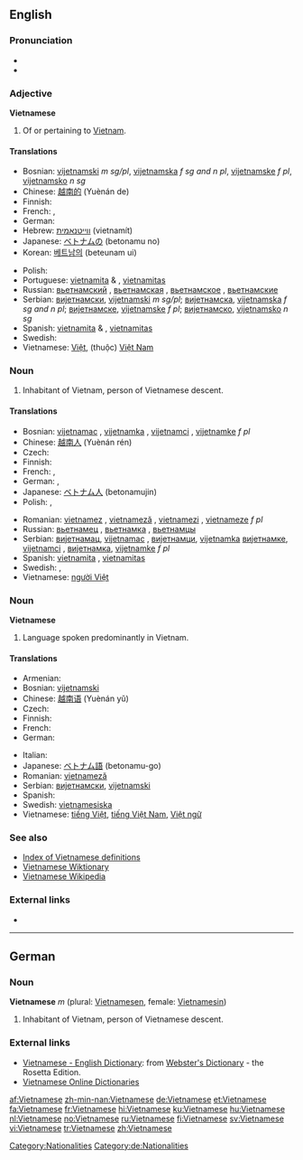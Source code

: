 {{interwiktionary|code=vi}}
==English==
{{wikipedia}}

===Pronunciation===
* {{audio|en-us-Vietnamese.ogg|Audio (US)}}
* {{rhymes|iːz}}

===Adjective===
'''Vietnamese'''

# Of or pertaining to [[Vietnam]].

====Translations====
{{trans-top|of or pertaining to Vietnam}}
* Bosnian: [[vijetnamski]] ''m sg/pl'', [[vijetnamska]] ''f sg and n pl'', [[vijetnamske]] ''f pl'', [[vijetnamsko]] ''n sg''
* Chinese: [[越南的]] (Yuènán de)
* Finnish: {{t+|fi|vietnamilainen}}
* French: {{t+|fr|vietnamien|m}}, {{t+|fr|vietnamienne|f}}
* German: {{t+|de|vietnamesisch}}
* Hebrew: [[ווייטנאמית]] (vietnamít)
* Japanese: [[ベトナム]]の (betonamu no)
* Korean: [[베트남]]의 (beteunam ui)
{{trans-mid}}
* Polish: {{t+|pl|wietnamski}}
* Portuguese: [[vietnamita]] {{m}} & {{f}}, [[vietnamitas]] {{p}}
* Russian: [[вьетнамский]] {{m}}, [[вьетнамская]] {{f}}, [[вьетнамское]] {{n}}, [[вьетнамские]] {{p}}
* Serbian: [[вијетнамски]], [[vijetnamski]] ''m sg/pl''; [[вијетнамска]], [[vijetnamska]] ''f sg and n pl''; [[вијетнамске]], [[vijetnamske]] ''f pl''; [[вијетнамско]], [[vijetnamsko]] ''n sg''
* Spanish: [[vietnamita]] {{m}} & {{f}}, [[vietnamitas]] {{p}}
* Swedish: {{t+|sv|vietnamesisk}}
* Vietnamese: [[Việt]], (thuộc) [[Việt Nam]]
{{trans-bottom}}

===Noun===
{{en-noun|Vietnamese}}

# Inhabitant of Vietnam, person of Vietnamese descent.

====Translations====
{{trans-top|Vietnamese person}}
* Bosnian: [[vijetnamac]] {{m}}, [[vijetnamka]] {{f}}, [[vijetnamci]] {{p}}, [[vijetnamke]] ''f pl''
* Chinese: [[越南人]] (Yuènán rén)
* Czech: {{t-|cs|Vietnamec|m}}
* Finnish: {{t+|fi|vietnamilainen}}
* French: {{t+|fr|Vietnamien|m}}, {{t+|fr|Vietnamienne|f}}
* German: {{t+|de|Vietnamese|m}}, {{t+|de|Vietnamesin|f}}
* Japanese: [[ベトナム人]] (betonamujin)
* Polish: {{t+|pl|Wietnamczyk|m}}, {{t+|pl|Wietnamka|f}}
{{trans-mid}}
* Romanian: [[vietnamez]] {{m}}, [[vietnameză]] {{f}}, [[vietnamezi]] {{p}}, [[vietnameze]] ''f pl''
* Russian: [[вьетнамец]] {{m}}, [[вьетнамка]] {{f}}, [[вьетнамцы]] {{p}}
* Serbian: [[вијетнамац]], [[vijetnamac]] {{m}}, [[вијетнамци]], [[vijetnamka]] {{f}} [[вијетнамке]], [[vijetnamci]] {{p}}, [[вијетнамка]], [[vijetnamke]] ''f pl''
* Spanish: [[vietnamita]] {{m|f}}, [[vietnamitas]] {{p}}
* Swedish: {{t+|sv|vietnames|m}}, {{t+|sv|vietnamesiska|f}}
* Vietnamese: [[người Việt]]
{{trans-bottom}}

===Noun===
'''Vietnamese'''

# Language spoken predominantly in Vietnam.

====Translations====
{{trans-top|language}}
* Armenian: {{t-|hy|վիետնամերեն|tr=vietnameren|sc=Armn|xs=Armenian}}
* Bosnian: [[vijetnamski]] {{m}}
* Chinese: [[越南语]] (Yuènán yǔ)
* Czech: {{t-|cs|vietnamština|f}}
* Finnish: {{t+|fi|vietnam}}
* French: {{t+|fr|vietnamien|m}}
* German: {{t+|de|Vietnamesisch|n}}
{{trans-mid}}
* Italian: {{t+|it|vietnamita|m}}
* Japanese: [[ベトナム語]] (betonamu-go)
* Romanian: [[vietnameză]] {{f}}
* Serbian: [[вијетнамски]], [[vijetnamski]] {{m}}
* Spanish: {{t+|es|vietnamita|m}}
* Swedish: [[vietnamesiska]]
* Vietnamese: [[tiếng Việt]], [[tiếng Việt Nam]], [[Việt ngữ]]
{{trans-bottom}}

===See also===
* [[Index:Vietnamese|Index of Vietnamese definitions]]
* [[:vi:Trang Chính|Vietnamese Wiktionary]]
* [[:vi:w:Trang Chính|Vietnamese Wikipedia]]

===External links===
* {{ISO 639|link=Ethnologue|1code=vi|code=vie}}

----

==German==

===Noun===
'''Vietnamese''' ''m'' (plural: [[Vietnamesen]], female: [[Vietnamesin]])

# Inhabitant of Vietnam, person of Vietnamese descent.

===External links===
* [http://www.websters-online-dictionary.org/definition/Vietnamese-english/ Vietnamese - English Dictionary]: from [http://www.websters-online-dictionary.org/ Webster's Dictionary] - the Rosetta Edition.
* [http://vdict.com Vietnamese Online Dictionaries]

[[Category:Nationalities]]
[[Category:de:Nationalities]]

[[af:Vietnamese]]
[[zh-min-nan:Vietnamese]]
[[de:Vietnamese]]
[[et:Vietnamese]]
[[fa:Vietnamese]]
[[fr:Vietnamese]]
[[hi:Vietnamese]]
[[ku:Vietnamese]]
[[hu:Vietnamese]]
[[nl:Vietnamese]]
[[no:Vietnamese]]
[[ru:Vietnamese]]
[[fi:Vietnamese]]
[[sv:Vietnamese]]
[[vi:Vietnamese]]
[[tr:Vietnamese]]
[[zh:Vietnamese]]